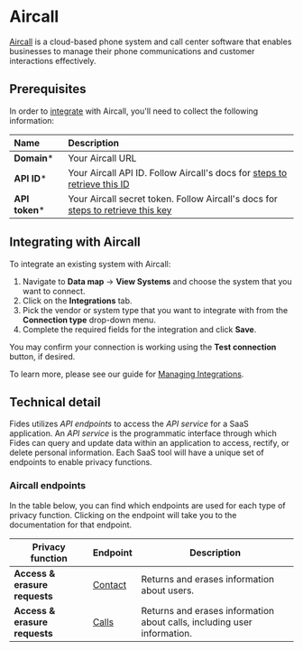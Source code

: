 # Aircall
[Aircall](https://aircall.io) is a cloud-based phone system and call center software that enables businesses to manage their phone communications and customer interactions effectively.

## Prerequisites

In order to [integrate](/docs/user-guides/integrations) with Aircall, you'll need to collect the following information:

| Name                       | Description                                                                                                                             |
| :------------------------- | :-------------------------------------------------------------------------------------------------------------------------------------- |
| **Domain***                | Your Aircall URL |
| **API ID***                 | Your Aircall API ID. Follow Aircall's docs for [steps to retrieve this ID](https://developer.aircall.io/docs/docs/tutorials/basic-authentication/) |
| **API token***                | Your Aircall secret token. Follow Aircall's docs for [steps to retrieve this key](https://developer.aircall.io/docs/docs/tutorials/basic-authentication/)  |


## Integrating with Aircall
To integrate an existing system with Aircall:

1. Navigate to **Data map** → **View Systems** and choose the system that you want to connect.
2. Click on the **Integrations** tab.
3. Pick the vendor or system type that you want to integrate with from the **Connection type** drop-down menu.
4. Complete the required fields for the integration and click **Save**. 

You may confirm your connection is working using the **Test connection** button, if desired.

To learn more, please see our guide for [Managing Integrations](/docs/user-guides/integrations/manage-integrations).

## Technical detail 

Fides utilizes _API endpoints_ to access the _API service_ for a SaaS application. An _API service_ is the programmatic interface through which Fides can query and update data within an application to access, rectify, or delete personal information. Each SaaS tool will have a unique set of endpoints to enable privacy functions. 

### Aircall endpoints
In the table below, you can find which endpoints are used for each type of privacy function. Clicking on the endpoint will take you to the documentation for that endpoint.

| Privacy function | Endpoint | Description |
|----|----|----|
| **Access & erasure requests**            | [Contact](https://developer.aircall.io/api-references/#contact) | Returns and erases information about users. |
| **Access & erasure requests**            | [Calls](https://developer.aircall.io/api-references/#call-overview) | Returns and erases information about calls, including user information. |


